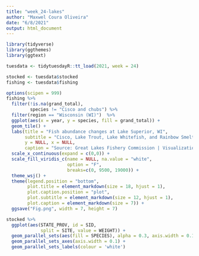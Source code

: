 ```yaml
---
title: "week_24-lakes"
author: "Maxwel Coura Oliveira"
date: "6/8/2021"
output: html_document
---
```


```r
library(tidyverse)
library(ggthemes)
library(ggtext)
```

```r
tuesdata <- tidytuesdayR::tt_load(2021, week = 24)
```



```r
stocked <- tuesdata$stocked
fishing <- tuesdata$fishing
```




```r
options(scipen = 999)
fishing %>% 
  filter(!is.na(grand_total),
         species != "Cisco and chubs") %>% 
  filter(region == "Wisconsin (WI)")  %>% 
  ggplot(aes(x = year, y = species, fill = grand_total)) +
  geom_tile() +
  labs(title = "Fish abundance changes at Lake Superior, WI",
       subtitle = "Cisco, Lake Trout, Lake Whitefish, and Rainbow Smelt are the<br> major commercial fish species throughout 136 years",
       y = NULL, x = NULL,
       caption = "Source: Great Lakes Fishery Commission | Visualization: @maxwelco") +
  scale_x_continuous(expand = c(0,0)) +
  scale_fill_viridis_c(name = NULL, na.value = "white", 
                       option = "F",
                       breaks=c(0, 9500, 19000)) +
  theme_wsj() +
  theme(legend.position = "bottom",
        plot.title = element_markdown(size = 18, hjust = 1),
        plot.caption.position = "plot",
        plot.subtitle = element_markdown(size = 12, hjust = 1),
        plot.caption = element_markdown(size = 7)) +
  ggsave("Fig.png", width = 7, height = 7)
```

```r
stocked %>% 
  ggplot(aes(STATE_PROV, id = SID, 
             split = SITE, value = WEIGHT)) +
  geom_parallel_sets(aes(fill = SPECIES), alpha = 0.3, axis.width = 0.1) +
  geom_parallel_sets_axes(axis.width = 0.1) +
  geom_parallel_sets_labels(colour = 'white')
```

